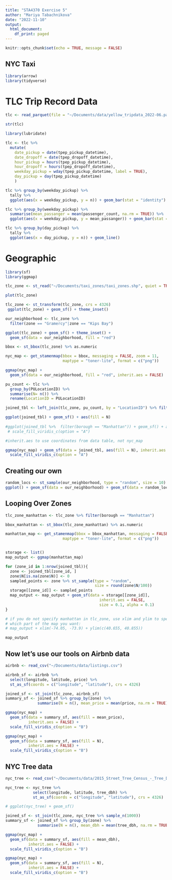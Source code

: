 ```yaml
---
title: "STA4370 Exercise 5"
author: "Mariya Tabachnikova"
date: "2022-11-10"
output:
  html_document:
    df_print: paged
---
```


```r
knitr::opts_chunk$set(echo = TRUE, message = FALSE)
```

## NYC Taxi 

```r
library(arrow)
library(tidyverse)
```

# TLC Trip Record Data

```r
tlc <- read_parquet(file = "~/Documents/data/yellow_tripdata_2022-06.parquet")
```

```r
str(tlc)
```

```r
library(lubridate)
```


```r
tlc <- tlc %>% 
  mutate(
    date_pickup = date(tpep_pickup_datetime),
    date_dropoff = date(tpep_dropoff_datetime),
    hour_pickup = hours(tpep_pickup_datetime), 
    hour_dropoff = hours(tpep_dropoff_datetime),
    weekday_pickup = wday(tpep_pickup_datetime, label = TRUE),
    day_pickup = day(tpep_pickup_datetime)
    )
```


```r
tlc %>% group_by(weekday_pickup) %>% 
  tally %>% 
  ggplot(aes(x = weekday_pickup, y = n)) + geom_bar(stat = "identity") 
```


```r
tlc %>% group_by(weekday_pickup) %>% 
  summarise(mean_passanger = mean(passenger_count, na.rm = TRUE)) %>% 
  ggplot(aes(x = weekday_pickup, y = mean_passanger)) + geom_bar(stat = "identity") 
```


```r
tlc %>% group_by(day_pickup) %>% 
  tally %>% 
  ggplot(aes(x = day_pickup, y = n)) + geom_line()
```

# Geographic

```r
library(sf)
library(ggmap)
```


```r
tlc_zone <- st_read("~/Documents/taxi_zones/taxi_zones.shp", quiet = TRUE)

plot(tlc_zone)
```



```r
tlc_zone <- st_transform(tlc_zone, crs = 4326)
 ggplot(tlc_zone) + geom_sf() + theme_inset()
```


```r
our_neighborhood <- tlc_zone %>% 
  filter(zone == "Gramercy"|zone == "Kips Bay")

ggplot(tlc_zone) + geom_sf() + theme_inset() +
  geom_sf(data = our_neighborhood, fill = "red")
```

```r
bbox <- st_bbox(tlc_zone) %>% as.numeric

nyc_map <- get_stamenmap(bbox = bbox, messaging = FALSE, zoom = 11, 
                         maptype = "toner-lite", format = c("png"))

ggmap(nyc_map) + 
  geom_sf(data = our_neighborhood, fill = "red", inherit.aes = FALSE)
```


```r
pu_count <- tlc %>%
  group_by(PULocationID) %>% 
  summarise(N= n()) %>%
  rename(LocationID = PULocationID)

joined_tbl <- left_join(tlc_zone, pu_count, by = "LocationID") %>% filter(borough == "Manhattan")

ggplot(joined_tbl) + geom_sf() + aes(fill = N)
 
#ggplot(joined_tbl %>%  filter(borough == "Manhattan")) + geom_sf() + aes(fill = N) + 
 # scale_fill_viridis_c(option = "A")
```

```r
#inherit.aes to use coordinates from data table, not nyc_map

ggmap(nyc_map) + geom_sf(data = joined_tbl, aes(fill = N), inherit.aes = FALSE) +
  scale_fill_viridis_c(option = "A")
```

## Creating our own

```r
random_locs <- st_sample(our_neighborhood, type = "random", size = 10)
ggplot() + geom_sf(data = our_neighborhood) + geom_sf(data = random_locs)
```

## Looping Over Zones

```r
tlc_zone_manhattan <- tlc_zone %>% filter(borough == "Manhattan")

bbox_manhattan <- st_bbox(tlc_zone_manhattan) %>% as.numeric

manhattan_map <- get_stamenmap(bbox = bbox_manhattan, messaging = FALSE, zoom = 11, 
                         maptype = "toner-lite", format = c("png"))


storage <- list()
map_output <- ggmap(manhattan_map)

for (zone_id in 1:nrow(joined_tbl)){
  zone <- joined_tbl[zone_id, ]
  zone$N[is.na(zone$N)] <- 0
  sampled_points <- zone %>% st_sample(type = "random",
                                       size = round(zone$N/100))
  storage[[zone_id]] <- sampled_points
  map_output <- map_output + geom_sf(data = storage[[zone_id]], 
                                         inherit.aes = FALSE,
                                         size = 0.1, alpha = 0.1)
}

# if you do not specify manhattan in tlc_zone, use xlim and ylim to specify
# which part of the map you want:
# map_output + xlim(-74.05, -73.9) + ylim(c(40.655, 40.855))

map_output

```

## Now let's use our tools on Airbnb data

```r
airbnb <- read_csv("~/Documents/data/listings.csv")
```

```r
airbnb_sf <- airbnb %>% 
  select(longitude, latitude, price) %>%
  st_as_sf(coords = c("longitude", "latitude"), crs = 4326)

joined_sf <- st_join(tlc_zone, airbnb_sf)
summary_sf <- joined_sf %>% group_by(zone) %>%
              summarise(N = n(), mean_price = mean(price, na.rm = TRUE))

ggmap(nyc_map) +
  geom_sf(data = summary_sf, aes(fill = mean_price),
          inherit.aes = FALSE) +
  scale_fill_viridis_c(option = "B")

ggmap(nyc_map) +
  geom_sf(data = summary_sf, aes(fill = N),
          inherit.aes = FALSE) +
  scale_fill_viridis_c(option = "B")
```

## NYC Tree data

```r
nyc_tree <- read_csv("~/Documents/data/2015_Street_Tree_Census_-_Tree_Data.csv")

nyc_tree <- nyc_tree %>%
            select(longitude, latitude, tree_dbh) %>%
            st_as_sf(coords = c("longitude", "latitude"), crs = 4326)

# ggplot(nyc_tree) + geom_sf()

joined_sf <- st_join(tlc_zone, nyc_tree %>% sample_n(1000))
summary_sf <- joined_sf %>% group_by(zone) %>% 
              summarise(N = n(), mean_dbh = mean(tree_dbh, na.rm = TRUE))

ggmap(nyc_map) +
  geom_sf(data = summary_sf, aes(fill = mean_dbh),
          inherit.aes = FALSE) +
  scale_fill_viridis_c(option = "B")

ggmap(nyc_map) +
  geom_sf(data = summary_sf, aes(fill = N),
          inherit.aes = FALSE) +
  scale_fill_viridis_c(option = "B")

```








